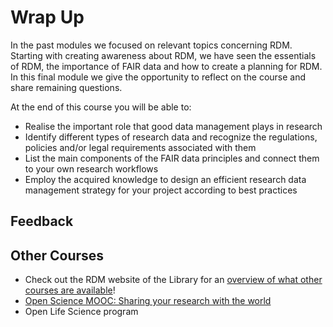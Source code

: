 # Wrap Up {#wrapup}

In the past modules we focused on relevant topics concerning RDM. 
Starting with creating awareness about RDM, we have seen the essentials of RDM, the importance of FAIR data and how to create a planning for RDM. 
In this final module we give the opportunity to reflect on the course and share remaining questions. 

At the end of this course you will be able to: 

* Realise the important role that good data management plays in research
*	Identify different types of research data and recognize the regulations, policies and/or legal requirements associated with them
*	List the main components of the FAIR data principles and connect them to your own research workflows
*	Employ the acquired knowledge to design an efficient research data management strategy for your project according to best practices


## Feedback


## Other Courses 

- Check out the RDM website of the Library for an [overview of what other courses are available](https://www.tudelft.nl/en/library/research-data-management/)!
- [Open Science MOOC: Sharing your research with the world](https://www.tudelft.nl/en/library/mooc-open-science-sharing-your-research-with-the-world)
- Open Life Science program



